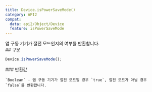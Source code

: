 ```yaml
---
title: Device.isPowerSaveMode()
category: API2
compat:
  data: api2/Object/Device
  feature: isPowerSaveMode
---
```


<Section>
  앱 구동 기기가 절전 모드인지의 여부를 반환합니다.
</Section>
<Section>
  ## 구문

  ~~~js
  Device.isPowerSaveMode();
  ~~~

  <Section>
    ### 반환값

    `Boolean` - 앱 구동 기기가 절전 모드일 경우 `true`, 절전 모드가 아닐 경우 `false`를 반환합니다.
  </Section>
</Section>